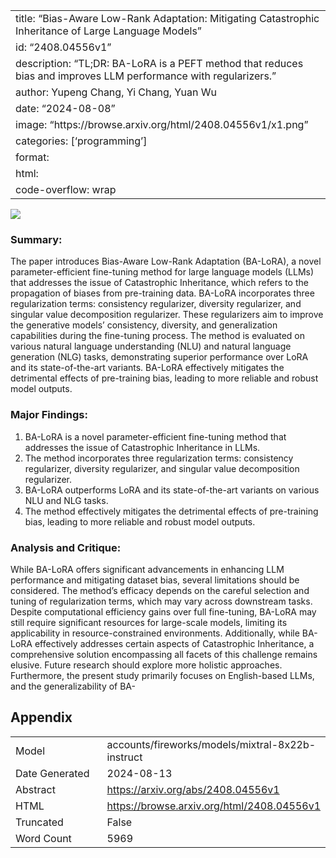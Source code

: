 
---
title: "Bias-Aware Low-Rank Adaptation: Mitigating Catastrophic Inheritance of Large Language Models"
id: "2408.04556v1"
description: "TL;DR: BA-LoRA is a PEFT method that reduces bias and improves LLM performance with regularizers."
author: Yupeng Chang, Yi Chang, Yuan Wu
date: "2024-08-08"
image: "https://browse.arxiv.org/html/2408.04556v1/x1.png"
categories: ['programming']
format:
  html:
    code-overflow: wrap
---

![](https://browse.arxiv.org/html/2408.04556v1/x1.png)

### Summary:

The paper introduces Bias-Aware Low-Rank Adaptation (BA-LoRA), a novel parameter-efficient fine-tuning method for large language models (LLMs) that addresses the issue of Catastrophic Inheritance, which refers to the propagation of biases from pre-training data. BA-LoRA incorporates three regularization terms: consistency regularizer, diversity regularizer, and singular value decomposition regularizer. These regularizers aim to improve the generative models' consistency, diversity, and generalization capabilities during the fine-tuning process. The method is evaluated on various natural language understanding (NLU) and natural language generation (NLG) tasks, demonstrating superior performance over LoRA and its state-of-the-art variants. BA-LoRA effectively mitigates the detrimental effects of pre-training bias, leading to more reliable and robust model outputs.

### Major Findings:

1. BA-LoRA is a novel parameter-efficient fine-tuning method that addresses the issue of Catastrophic Inheritance in LLMs.
2. The method incorporates three regularization terms: consistency regularizer, diversity regularizer, and singular value decomposition regularizer.
3. BA-LoRA outperforms LoRA and its state-of-the-art variants on various NLU and NLG tasks.
4. The method effectively mitigates the detrimental effects of pre-training bias, leading to more reliable and robust model outputs.

### Analysis and Critique:

While BA-LoRA offers significant advancements in enhancing LLM performance and mitigating dataset bias, several limitations should be considered. The method's efficacy depends on the careful selection and tuning of regularization terms, which may vary across downstream tasks. Despite computational efficiency gains over full fine-tuning, BA-LoRA may still require significant resources for large-scale models, limiting its applicability in resource-constrained environments. Additionally, while BA-LoRA effectively addresses certain aspects of Catastrophic Inheritance, a comprehensive solution encompassing all facets of this challenge remains elusive. Future research should explore more holistic approaches. Furthermore, the present study primarily focuses on English-based LLMs, and the generalizability of BA-

## Appendix

|          |          |
|----------|----------|
| Model     | accounts/fireworks/models/mixtral-8x22b-instruct       |
| Date Generated     | 2024-08-13       |
| Abstract | [https://arxiv.org/abs/2408.04556v1](https://arxiv.org/abs/2408.04556v1)        |
| HTML     | [https://browse.arxiv.org/html/2408.04556v1](https://browse.arxiv.org/html/2408.04556v1)       |
| Truncated       | False       |
| Word Count       | 5969       |